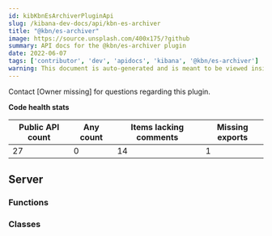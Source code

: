```yaml
---
id: kibKbnEsArchiverPluginApi
slug: /kibana-dev-docs/api/kbn-es-archiver
title: "@kbn/es-archiver"
image: https://source.unsplash.com/400x175/?github
summary: API docs for the @kbn/es-archiver plugin
date: 2022-06-07
tags: ['contributor', 'dev', 'apidocs', 'kibana', '@kbn/es-archiver']
warning: This document is auto-generated and is meant to be viewed inside our experimental, new docs system. Reach out in #docs-engineering for more info.
---
```




Contact [Owner missing] for questions regarding this plugin.

**Code health stats**

| Public API count  | Any count | Items lacking comments | Missing exports |
|-------------------|-----------|------------------------|-----------------|
| 27 | 0 | 14 | 1 |

## Server

### Functions
<DocDefinitionList data={kbnEsArchiverObj.server.functions}/>

### Classes
<DocDefinitionList data={kbnEsArchiverObj.server.classes}/>

